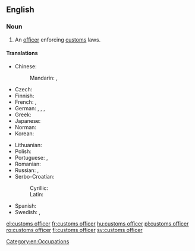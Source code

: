 ==English==
{{wikipedia}}

===Noun===
{{en-noun}}

# An [[officer]] enforcing [[customs]] laws.

====Translations====
{{trans-top|officer}}
* Chinese:
*: Mandarin: {{t|cmn|海關職員|sc=Hani}}, {{t|cmn|海关职员|tr=hǎiguān zhíyuán|sc=Hani}}
* Czech: {{t+|cs|celník|m}}
* Finnish: {{t+|fi|tullivirkailija}}
* French: {{t+|fr|douanier|m}}, {{t+|fr|douanière|f}}
* German: {{t+|de|Zöllner|m}}, {{t+|de|Zöllnerin|f}}, {{t+|de|Zollbeamter|m}}, {{t+|de|Zollbeamtin|f}}
* Greek: {{t+|el|τελωνειακός|m}}
* Japanese: {{t|ja|税関吏|tr=ぜいかんり, zeikanri|sc=Jpan}}
* Norman: {{t|nrf|douannyi|m}}
* Korean: {{t|ko|세관원|sc=Kore}}
{{trans-mid}}
* Lithuanian: {{t|lt|muitininkas|m}}
* Polish: {{t+|pl|celnik|m}}
* Portuguese: {{t|pt|alfandegário|m}}, {{t+|pt|aduaneiro|m}}
* Romanian: {{t+|ro|vameș|m}}
* Russian: {{t+|ru|тамо́женник|m}}, {{t|ru|тамо́женный чино́вник|m}}
* Serbo-Croatian:
*: Cyrillic: {{t|sh|ца̏ринӣк|m}}
*: Latin: {{t+|sh|cȁrinīk|m}}
* Spanish: {{t|es|oficial de aduana|m}}
* Swedish: {{t+|sv|tullare|c}}, {{t|sv|tulltjänsteman|c}}
{{trans-bottom}}

[[Category:en:Occupations]]

[[el:customs officer]]
[[fr:customs officer]]
[[hu:customs officer]]
[[pl:customs officer]]
[[ro:customs officer]]
[[fi:customs officer]]
[[sv:customs officer]]